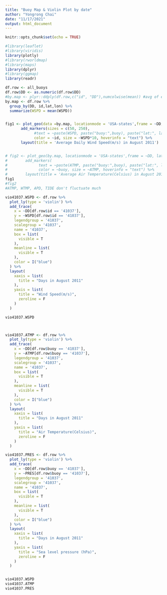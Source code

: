 ```yaml
---
title: "Buoy Map & Violin Plot by date"
author: "Yongrong Chai"
date: "11/17/2021"
output: html_document
---
```


```r
knitr::opts_chunk$set(echo = TRUE)
```

```r
#library(leaflet)
#library(viridis)
library(plotly)
#library(rworldmap)
#library(maps)
library(dplyr)
#library(ggmap)
library(readr)

```

```r
df.row <- all_buoys
df.row$DD <- as.numeric(df.row$DD)
#by.map <- plyr::ddply(df.row,c("id", "DD"),numcolwise(mean)) #avg of each factor by date & buoy
by.map <- df.row %>%
  group_by(DD, id,lat,lon) %>%
  summarize(WSPD = mean(WSPD))


fig1 <- plot_geo(data =by.map, locationmode = 'USA-states',frame = ~DD, lat = ~lat, lon = ~lon)%>%
       add_markers(sizes = c(50, 250),
             #text = ~paste(WSPD, paste("buoy:",buoy), paste("lat:", lat), paste("lon:", lon), sep = "<br />"),
             color = ~id, size = ~WSPD*10, hoverinfo = "text") %>% 
       layout(title = 'Average Daily Wind Speed(m/s) in August 2011')


# fig2 <- plot_geo(by.map, locationmode = 'USA-states',frame = ~DD, lat = ~lat, lon = ~lon)%>%
#        add_markers(
#              text = ~paste(ATMP, paste("buoy:",buoy), paste("lat:", lat), paste("lon:", lon), sep = "<br />"),
#              color = ~buoy, size = ~ATMP, hoverinfo = "text") %>% 
#        layout(title = 'Average Air Temperature(Celsius) in August 2011')
fig1
#fig2
#ATMP, WTMP, APD, TIDE don't fluctuate much
```

```r
vio41037.WSPD <- df.row %>%
  plot_ly(type = 'violin') %>%
  add_trace(
    x = ~DD[df.row$id == '41037'],
    y = ~WSPD[df.row$id == '41037'],
    legendgroup = '41037',
    scalegroup = '41037',
    name = '41037',
    box = list(
      visible = T
    ),
    meanline = list(
      visible = T
    ),
    color = I("blue")
  ) %>%
  layout(
    xaxis = list(
      title = "Days in August 2011"
    ),
    yaxis = list(
      title = "Wind Speed(m/s)",
      zeroline = F
    )
  )

vio41037.WSPD



vio41037.ATMP <- df.row %>%
  plot_ly(type = 'violin') %>%
  add_trace(
    x = ~DD[df.row$buoy == '41037'],
    y = ~ATMP[df.row$buoy == '41037'],
    legendgroup = '41037',
    scalegroup = '41037',
    name = '41037',
    box = list(
      visible = T
    ),
    meanline = list(
      visible = T
    ),
    color = I("blue")
  ) %>%
  layout(
    xaxis = list(
      title = "Days in August 2011"
    ),
    yaxis = list(
      title = "Air Temperature(Celsius)",
      zeroline = F
    )
  )

vio41037.PRES <- df.row %>%
  plot_ly(type = 'violin') %>%
  add_trace(
    x = ~DD[df.row$buoy == '41037'],
    y = ~PRES[df.row$buoy == '41037'],
    legendgroup = '41037',
    scalegroup = '41037',
    name = '41037',
    box = list(
      visible = T
    ),
    meanline = list(
      visible = T
    ),
    color = I("blue")
  ) %>%
  layout(
    xaxis = list(
      title = "Days in August 2011"
    ),
    yaxis = list(
      title = "Sea level pressure (hPa)",
      zeroline = F
    )
  )


vio41037.WSPD
vio41037.ATMP
vio41037.PRES
```
